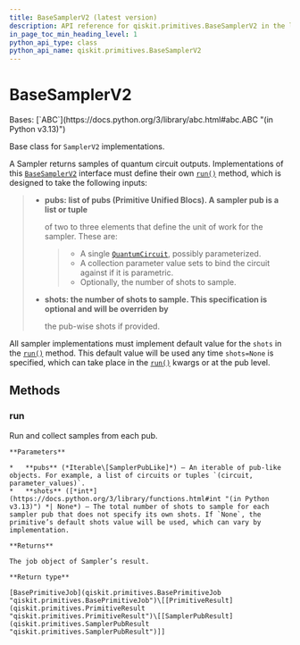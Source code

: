 ```yaml
---
title: BaseSamplerV2 (latest version)
description: API reference for qiskit.primitives.BaseSamplerV2 in the latest version of qiskit
in_page_toc_min_heading_level: 1
python_api_type: class
python_api_name: qiskit.primitives.BaseSamplerV2
---
```


# BaseSamplerV2

<Class id="qiskit.primitives.BaseSamplerV2" isDedicatedPage={true} github="https://github.com/Qiskit/qiskit/tree/stable/2.2/qiskit/primitives/base/base_sampler.py#L35-L74" signature="qiskit.primitives.BaseSamplerV2" modifiers="class">
  Bases: [`ABC`](https://docs.python.org/3/library/abc.html#abc.ABC "(in Python v3.13)")

  Base class for `SamplerV2` implementations.

  A Sampler returns samples of quantum circuit outputs. Implementations of this [`BaseSamplerV2`](#qiskit.primitives.BaseSamplerV2 "qiskit.primitives.BaseSamplerV2") interface must define their own [`run()`](#qiskit.primitives.BaseSamplerV2.run "qiskit.primitives.BaseSamplerV2.run") method, which is designed to take the following inputs:

  > *   **pubs: list of pubs (Primitive Unified Blocs). A sampler pub is a list or tuple**
  >
  >     of two to three elements that define the unit of work for the sampler. These are:
  >
  >     > *   A single [`QuantumCircuit`](qiskit.circuit.QuantumCircuit "qiskit.circuit.QuantumCircuit"), possibly parameterized.
  >     > *   A collection parameter value sets to bind the circuit against if it is parametric.
  >     > *   Optionally, the number of shots to sample.
  >
  > *   **shots: the number of shots to sample. This specification is optional and will be overriden by**
  >
  >     the pub-wise shots if provided.

  All sampler implementations must implement default value for the `shots` in the [`run()`](#qiskit.primitives.BaseSamplerV2.run "qiskit.primitives.BaseSamplerV2.run") method. This default value will be used any time `shots=None` is specified, which can take place in the [`run()`](#qiskit.primitives.BaseSamplerV2.run "qiskit.primitives.BaseSamplerV2.run") kwargs or at the pub level.

  ## Methods

  ### run

  <Function id="qiskit.primitives.BaseSamplerV2.run" github="https://github.com/Qiskit/qiskit/tree/stable/2.2/qiskit/primitives/base/base_sampler.py#L59-L74" signature="run(pubs, *, shots=None)" modifiers="abstract">
    Run and collect samples from each pub.

    **Parameters**

    *   **pubs** (*Iterable\[SamplerPubLike]*) – An iterable of pub-like objects. For example, a list of circuits or tuples `(circuit, parameter_values)`.
    *   **shots** ([*int*](https://docs.python.org/3/library/functions.html#int "(in Python v3.13)") *| None*) – The total number of shots to sample for each sampler pub that does not specify its own shots. If `None`, the primitive’s default shots value will be used, which can vary by implementation.

    **Returns**

    The job object of Sampler’s result.

    **Return type**

    [BasePrimitiveJob](qiskit.primitives.BasePrimitiveJob "qiskit.primitives.BasePrimitiveJob")\[[PrimitiveResult](qiskit.primitives.PrimitiveResult "qiskit.primitives.PrimitiveResult")\[[SamplerPubResult](qiskit.primitives.SamplerPubResult "qiskit.primitives.SamplerPubResult")]]
  </Function>
</Class>


